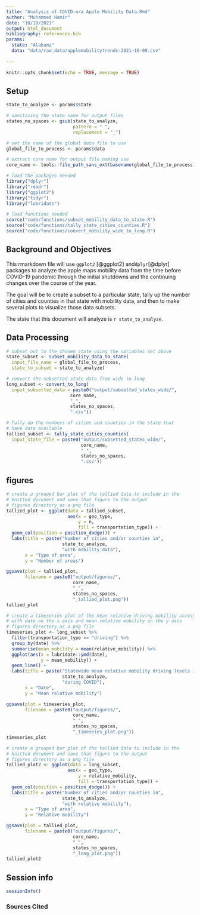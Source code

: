 ```yaml
---
title: "Analysis of COVID-era Apple Mobility Data.Rmd"
author: "Muhammed Hamir"
date: "10/10/2021"
output: html_document
bibliography: references.bib
params:
  state: "Alabama"
  data: "data/raw_data/applemobilitytrends-2021-10-09.csv"
  
---
```


```r
knitr::opts_chunk$set(echo = TRUE, message = TRUE)
```

## Setup

```r
state_to_analyze <- params$state

# sanitizing the state name for output files
states_no_spaces <- gsub(state_to_analyze,
                         pattern = " ",
                         replacement = "_")

# set the name of the global data file to use
global_file_to_process <- params$data

# extract core name for output file naming use
core_name <- tools::file_path_sans_ext(basename(global_file_to_process))
```

```r
# load the packages needed
library("dplyr")
library("readr")
library("ggplot2")
library("tidyr")
library("lubridate")

# load functions needed
source("code/functions/subset_mobility_data_to_state.R")
source("code/functions/tally_state_cities_counties.R")
source("code/functions/convert_mobility_wide_to_long.R")
```

## Background and Objectives

This rmarkdown file will use `ggplot2` [@ggplot2] and`dplyr`[@dplyr] packages to analyze the apple maps mobility data from the time before COVID-19 pandemic through the initial shutdowns and the continuing changes over the course of the year.

The goal will be to create a subset to a particular state, tally up the number of cities and counties in that state with mobility data, and then to make several plots to visualize those data subsets.

The state that this document will analyze is `r state_to_analyze`.

## Data Processing

```r
# subset out to the chosen state using the variables set above
state_subset <- subset_mobility_data_to_state(
  input_file_name = global_file_to_process,
  state_to_subset = state_to_analyze)
```

```r
# convert the subsetted state data from wide to long
long_subset <- convert_to_long(
  input_subsetted_data = paste0("output/subsetted_states_wide/",
                        core_name,
                        "_",
                        states_no_spaces,
                        ".csv"))
```

```r
# Tally up the numbers of cities and counties in the state that
# have data available
tallied_subset <- tally_state_cities_counties(
  input_state_file = paste0("output/subsetted_states_wide/",
                            core_name,
                            "_",
                            states_no_spaces,
                            ".csv"))
```


## figures 
```r
# create a grouped bar plot of the tallied data to include in the
# knitted document and save that figure to the output
# figures directory as a png file
tallied_plot <- ggplot(data = tallied_subset,
                       aes(x = geo_type,
                           y = n,
                           fill = transportation_type)) +
  geom_col(position = position_dodge()) +
  labs(title = paste("Number of cities and/or counties in",
                     state_to_analyze,
                     "with mobility data"),
       x = "Type of area",
       y = "Number of areas")

ggsave(plot = tallied_plot,
       filename = paste0("output/figures/",
                         core_name,
                         "_",
                         states_no_spaces,
                         "_tallied_plot.png"))
tallied_plot
```

```r
# create a timeseries plot of the mean relative driving mobility across the state
# with date on the x axis and mean relative mobility on the y axis
# figures directory as a png file
timeseries_plot <- long_subset %>%
  filter(transportation_type == "driving") %>%
  group_by(date) %>%
  summarise(mean_mobility = mean(relative_mobility)) %>%
  ggplot(aes(x = lubridate::ymd(date),
             y = mean_mobility)) +
  geom_line() +
  labs(title = paste("Statewide mean relative mobility driving levels in",
                     state_to_analyze,
                     "during COVID"),
       x = "Date",
       y = "Mean relative mobility")

ggsave(plot = timeseries_plot,
       filename = paste0("output/figures/",
                         core_name,
                         "_",
                         states_no_spaces,
                         "_timeseies_plot.png"))
timeseries_plot
```

```r
# create a grouped bar plot of the tallied data to include in the
# knitted document and save that figure to the output
# figures directory as a png file
tallied_plot2 <- ggplot(data = long_subset,
                       aes(x = geo_type,
                           y = relative_mobility,
                           fill = transportation_type)) +
  geom_col(position = position_dodge()) +
  labs(title = paste("Number of cities and/or counties in",
                     state_to_analyze,
                     "with relative mobility"),
       x = "Type of area",
       y = "Relative mobility")

ggsave(plot = tallied_plot,
       filename = paste0("output/figures/",
                         core_name,
                         "_",
                         states_no_spaces,
                         "_long_plot.png"))
tallied_plot2
```

## Session info
```r
sessionInfo()
```

### Sources Cited
```r

```
